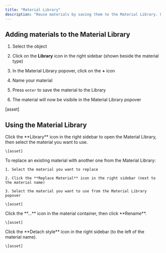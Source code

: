 ```yaml
---
title: "Material Library"
description: "Reuse materials by saving them to the Material Library. Use the Material Library to stay organized, create a design system, and bulk update materials."
---
```


## Adding materials to the Material Library

1. Select the object

2. Click on the **Library** icon in the right sidebar (shown beside the material type)

3. In the Material Library popover, click on the **+** icon

4. Name your material

5. Press `enter` to save the material to the Library

6. The material will now be visibile in the Material Library popover

\[asset]

## Using the Material Library

<AccordionGroup>
  <Accordion title="Using Library materials" defaultOpen={false}>
    Click the **Library** icon in the right sidebar to open the Material Library, then select the material you want to use.&#x20;

    \[asset]
  </Accordion>

  <Accordion title="Replacing Library materials" defaultOpen={false}>
    To replace an existing material with another one from the Material Library:

    1. Select the material you want to replace

    2. Click the **Replace Material** icon in the right sidebar (next to the material name)

    3. Select the material you want to use from the Material Library popover

    \[asset]
  </Accordion>

  <Accordion title="Renaming Library materials" defaultOpen={false}>
    Click the **…** icon in the material container, then click **Rename**.

    \[asset]
  </Accordion>

  <Accordion title="Detaching Library materials" defaultOpen={false}>
    Click the **Detach style** icon in the right sidebar (to the left of the material name).

    \[asset]
  </Accordion>
</AccordionGroup>